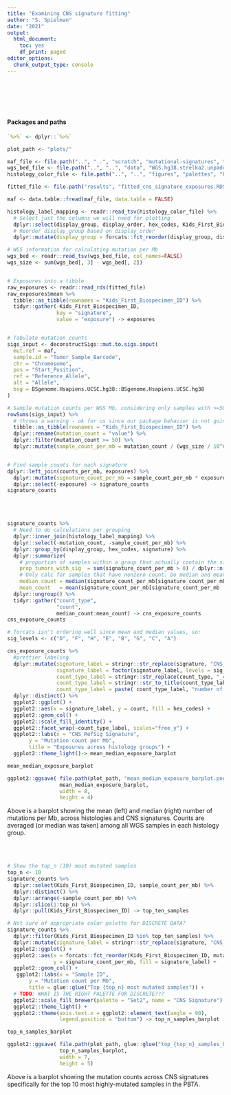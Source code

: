 ```yaml
---
title: "Examining CNS signature fitting"
author: "S. Spielman"
date: "2021"
output:
  html_document:
    toc: yes
    df_print: paged
editor_options:
  chunk_output_type: console
---
```


<br><br><br><br>

#### Packages and paths


```r
`%>%` <- dplyr::`%>%`

plot_path <- "plots/"

maf_file <- file.path("..", "..", "scratch", "mutational-signatures", "pbta-snv-consensus-wgs.tsv.gz")
wgs_bed_file <- file.path("..", "..", "data", "WGS.hg38.strelka2.unpadded.bed")
histology_color_file <- file.path("..", "..", "figures", "palettes", "histology_label_color_table.tsv")

fitted_file <- file.path("results", "fitted_cns_signature_exposures.RDS")
```

```r
maf <- data.table::fread(maf_file, data.table = FALSE)

histology_label_mapping <- readr::read_tsv(histology_color_file) %>% 
  # Select just the columns we will need for plotting
  dplyr::select(display_group, display_order, hex_codes, Kids_First_Biospecimen_ID) %>% 
  # Reorder display_group based on display_order
  dplyr::mutate(display_group = forcats::fct_reorder(display_group, display_order)) 

# WGS information for calculating mutation per Mb
wgs_bed <- readr::read_tsv(wgs_bed_file, col_names=FALSE)
wgs_size <- sum(wgs_bed[, 3] - wgs_bed[, 2]) 


# Exposures into a tibble
raw_exposures <- readr::read_rds(fitted_file)
raw_exposures$mean %>%
  tibble::as_tibble(rownames = "Kids_First_Biospecimen_ID") %>%
  tidyr::gather(-Kids_First_Biospecimen_ID, 
                key = "signature", 
                value = "exposure") -> exposures


# Tabulate mutation counts
sigs_input <- deconstructSigs::mut.to.sigs.input(
  mut.ref = maf,
  sample.id = "Tumor_Sample_Barcode",
  chr = "Chromosome",
  pos = "Start_Position",
  ref = "Reference_Allele",
  alt = "Allele",
  bsg = BSgenome.Hsapiens.UCSC.hg38::BSgenome.Hsapiens.UCSC.hg38
)
```

```r
# Sample mutation counts per WGS Mb, considering only samples with >=50 mutations, since sigfit does not consider samples with <50
rowSums(sigs_input) %>%
  # throws a warning - ok for us since our package behavior is not going to change in Docker.
  tibble::as_tibble(rownames = "Kids_First_Biospecimen_ID") %>%
  dplyr::rename(mutation_count = "value") %>%
  dplyr::filter(mutation_count >= 50) %>%
  dplyr::mutate(sample_count_per_mb = mutation_count / (wgs_size / 10^6)) -> counts_per_mb


# Find sample counts for each signature
dplyr::left_join(counts_per_mb, exposures) %>%
  dplyr::mutate(signature_count_per_mb = sample_count_per_mb * exposure) %>%
  dplyr::select(-exposure) -> signature_counts
signature_counts
```
<br><br>


```r

signature_counts %>%
  # Need to do calculations per grouping
  dplyr::inner_join(histology_label_mapping) %>% 
  dplyr::select(-mutation_count, -sample_count_per_mb) %>%
  dplyr::group_by(display_group, hex_codes, signature) %>% 
  dplyr::summarize(
    # proportion of samples within a group that actually contain the signature. If 1, then all samples have non-zero signature counts. This is expected and correct - we FITTED not EXTRACTED.
    prop_tumors_with_sig  = sum(signature_count_per_mb > 0) / dplyr::n(), # --> all of these values are 1, not worth plotting
    # Only calc for samples that have nonzero count. Do median and mean for comparison purposes
    median_count = median(signature_count_per_mb[signature_count_per_mb != 0]), 
    mean_count   = mean(signature_count_per_mb[signature_count_per_mb != 0])) %>%
  dplyr::ungroup() %>%
  tidyr::gather("count_type",
                "count", 
                median_count:mean_count) -> cns_exposure_counts
cns_exposure_counts

# forcats isn't ordering well since mean and median values, so:
sig_levels <- c("D", "F", "H", "E", "B", "G", "C", "A") 

cns_exposure_counts %>%
  #prettier labeling
  dplyr::mutate(signature_label = stringr::str_replace(signature, "CNS_", ""),
                signature_label = factor(signature_label, levels = sig_levels),
                count_type_label = stringr::str_replace(count_type, "_count", ""),
                count_type_label = stringr::str_to_title(count_type_label),
                count_type_label = paste( count_type_label, "number of mutations\nacross samples" )) %>% 
  dplyr::distinct() %>% 
  ggplot2::ggplot() + 
  ggplot2::aes(x = signature_label, y = count, fill = hex_codes) +
  ggplot2::geom_col() +
  ggplot2::scale_fill_identity() + 
  ggplot2::facet_wrap(~count_type_label, scales="free_y") +
  ggplot2::labs(x = "CNS RefSig Signature",
       y = "Mutation count per Mb",
       title = "Exposures across histology groups") +
  ggplot2::theme_light()-> mean_median_exposure_barplot

mean_median_exposure_barplot

ggplot2::ggsave( file.path(plot_path, "mean_median_exposure_barplot.png"), 
                 mean_median_exposure_barplot, 
                 width = 8,
                 height = 4)
```

Above is a barplot showing the mean (left) and median (right) number of mutations per Mb, across histologies and CNS signatures. Counts are averaged (or median was taken) among all WGS samples in each histology group.

<br><br>


```r

# Show the top_n (10) most mutated samples
top_n <- 10
signature_counts %>%
  dplyr::select(Kids_First_Biospecimen_ID, sample_count_per_mb) %>%
  dplyr::distinct() %>%
  dplyr::arrange(-sample_count_per_mb) %>%
  dplyr::slice(1:top_n) %>%
  dplyr::pull(Kids_First_Biospecimen_ID) -> top_ten_samples

# Not sure of appropriate color palette for DISCRETE DATA?
signature_counts %>%
  dplyr::filter(Kids_First_Biospecimen_ID %in% top_ten_samples) %>%
  dplyr::mutate(signature_label = stringr::str_replace(signature, "CNS_", "")) %>%
  ggplot2::ggplot() + 
  ggplot2::aes(x = forcats::fct_reorder(Kids_First_Biospecimen_ID, mutation_count, .desc=T),
               y = signature_count_per_mb, fill = signature_label) +
  ggplot2::geom_col() + 
   ggplot2::labs(x = "Sample ID",
       y = "Mutation count per Mb",
       title = glue::glue("Top {top_n} most mutated samples")) +
  # TODO: WHAT IS THE RIGHT PALETTE FOR DISCRETE???
  ggplot2::scale_fill_brewer(palette = "Set2", name = "CNS Signature") +
  ggplot2::theme_light() + 
  ggplot2::theme(axis.text.x = ggplot2::element_text(angle = 90), 
                 legend.position = "bottom") -> top_n_samples_barplot

top_n_samples_barplot

ggplot2::ggsave( file.path(plot_path, glue::glue("top_{top_n}_samples_barplot.png")), 
                 top_n_samples_barplot, 
                 width = 7,
                 height = 5)
```

Above is a barplot showing the mutation counts across CNS signatures specifically for the top 10 most highly-mutated samples in the PBTA.

